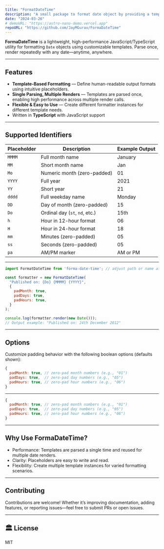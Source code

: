 ```yaml
---
title: "FormatDateTime"
description: "A small package to format date object by providing a template to parse and rendering it anytime, anywhere with any date object."
date: "2024-03-26"
# demoURL: "https://astro-nano-demo.vercel.app"
repoURL: "https://github.com/JayMGurav/FormaDateTime"
---
```


**FormaDateTime** is a lightweight, high-performance JavaScript/TypeScript utility for formatting `Date` objects using customizable templates. Parse once, render repeatedly with any date—anytime, anywhere.

---

##  Features

-  **Template-Based Formatting** — Define human-readable output formats using intuitive placeholders.
-  **Single Parsing, Multiple Renders** — Templates are parsed once, enabling high performance across multiple render calls.
-  **Flexible & Easy to Use** — Create different formatter instances for different template needs.
-  Written in **TypeScript** with JavaScript support

---

## Supported Identifiers

| Placeholder | Description                   | Example Output |
|-------------|-------------------------------|----------------|
| `MMMM`      | Full month name               | January        |
| `MM`        | Short month name              | Jan            |
| `Mo`        | Numeric month (zero-padded)   | 01             |
| `YYYY`      | Full year                     | 2021           |
| `YY`        | Short year                    | 21             |
| `dddd`      | Full weekday name             | Monday         |
| `DD`        | Day of month (zero-padded)    | 15             |
| `Do`        | Ordinal day (`st`, `nd`, etc.)| 15th           |
| `h`         | Hour in 12-hour format        | 06             |
| `H`         | Hour in 24-hour format        | 18             |
| `mm`        | Minutes (zero-padded)         | 05             |
| `ss`        | Seconds (zero-padded)         | 05             |
| `pa`        | AM/PM marker                  | AM or PM       |

---

```js
import FormatDateTime from 'forma-date-time'; // adjust path or name as needed

const formatter = new FormatDateTime(
  "Published on: {Do} {MMMM} {YYYY}",
  {
    padMonth: true,
    padDays: true,
    padHours: true,
  }
);

console.log(formatter.render(new Date()));  
// Output example: "Published on: 24th December 2012"

```

---

## Options

Customize padding behavior with the following boolean options (defaults shown):

```js
{
  padMonth: true, // zero-pad month numbers (e.g., "01")
  padDays: true,  // zero-pad day numbers (e.g., "05")
  padHours: true, // zero-pad hour numbers (e.g., "06")
}

```

---
```js
{
  padMonth: true, // zero-pad month numbers (e.g., "01")
  padDays: true,  // zero-pad day numbers (e.g., "05")
  padHours: true, // zero-pad hour numbers (e.g., "06")
}

```

---

## Why Use FormaDateTime?

- Performance: Templates are parsed a single time and reused for multiple date renders.
- Clarity: Placeholders are easy to write and read.
- Flexibility: Create multiple template instances for varied formatting scenarios.

---

## Contributing

Contributions are welcome! Whether it’s improving documentation, adding features, or reporting issues—feel free to submit PRs or open issues.

---

## 🏛️ License

MIT
